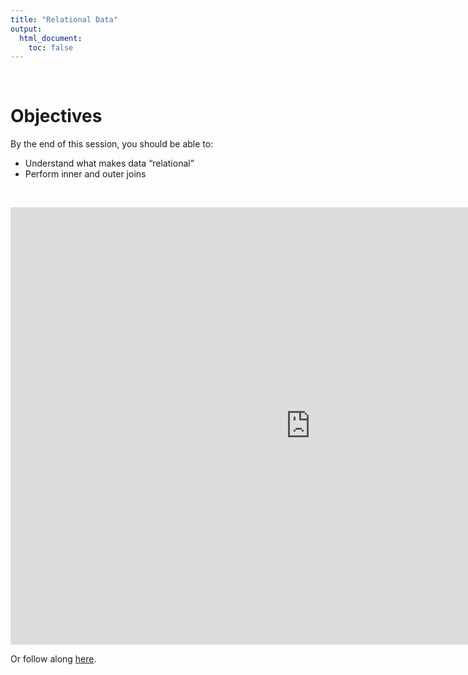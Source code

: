 ```yaml
---
title: "Relational Data"
output:
  html_document:
    toc: false
---
```


<br>

# Objectives

By the end of this session, you should be able to:

* Understand what makes data "relational"
* Perform inner and outer joins

<br>

<iframe width="960" height="700" src="http://www.globalhealthresearch.co/workshops/ieat/decks/w06_deck.html" style="border: none;"></iframe>

Or follow along [here](decks/w06_deck.html). 